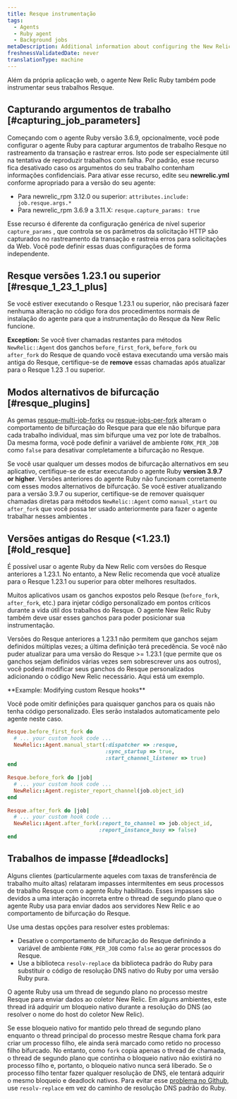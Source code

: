 ```yaml
---
title: Resque instrumentação
tags:
  - Agents
  - Ruby agent
  - Background jobs
metaDescription: Additional information about configuring the New Relic Ruby instrumentation of Resque jobs.
freshnessValidatedDate: never
translationType: machine
---
```


Além da própria aplicação web, o agente New Relic Ruby também pode instrumentar seus trabalhos Resque.

## Capturando argumentos de trabalho [#capturing_job_parameters]

Começando com o agente Ruby versão 3.6.9, opcionalmente, você pode configurar o agente Ruby para capturar argumentos de trabalho Resque no rastreamento da transação e rastrear erros. Isto pode ser especialmente útil na tentativa de reproduzir trabalhos com falha. Por padrão, esse recurso fica desativado caso os argumentos do seu trabalho contenham informações confidenciais. Para ativar esse recurso, edite seu <DNT>**newrelic.yml**</DNT> conforme apropriado para a versão do seu agente:

* Para newrelic_rpm 3.12.0 ou superior: `attributes.include: job.resque.args.*`
* Para newrelic_rpm 3.6.9 a 3.11.X: `resque.capture_params: true`

Esse recurso é diferente da configuração genérica de nível superior `capture_params` , que controla se os parâmetros da solicitação HTTP são capturados no rastreamento da transação e rastreia erros para solicitações da Web. Você pode definir essas duas configurações de forma independente.

## Resque versões 1.23.1 ou superior [#resque_1_23_1_plus]

Se você estiver executando o Resque 1.23.1 ou superior, não precisará fazer nenhuma alteração no código fora dos procedimentos normais de instalação do agente para que a instrumentação do Resque da New Relic funcione.

<DNT>**Exception:**</DNT> Se você tiver chamadas restantes para métodos `NewRelic::Agent` dos ganchos `before_first_fork`, `before_fork` ou `after_fork` do Resque de quando você estava executando uma versão mais antiga do Resque, certifique-se de <DNT>**remove**</DNT> essas chamadas após atualizar para o Resque 1.23 .1 ou superior.

## Modos alternativos de bifurcação [#resque_plugins]

As gemas [resque-multi-job-forks](https://github.com/stulentsev/resque-multi-job-forks) ou [resque-jobs-per-fork](https://github.com/samgranieri/resque-jobs-per-fork) alteram o comportamento de bifurcação do Resque para que ele não bifurque para cada trabalho individual, mas sim bifurque uma vez por lote de trabalhos. Da mesma forma, você pode definir a variável de ambiente `FORK_PER_JOB` como `false` para desativar completamente a bifurcação no Resque.

Se você usar qualquer um desses modos de bifurcação alternativos em seu aplicativo, certifique-se de estar executando o agente Ruby <DNT>**version 3.9.7 or higher**</DNT>. Versões anteriores do agente Ruby não funcionam corretamente com esses modos alternativos de bifurcação. Se você estiver atualizando para a versão 3.9.7 ou superior, certifique-se de remover quaisquer chamadas diretas para métodos `NewRelic::Agent` como `manual_start` ou `after_fork` que você possa ter usado anteriormente para fazer o agente trabalhar nesses ambientes .

## Versões antigas do Resque (&lt;1.23.1) [#old_resque]

É possível usar o agente Ruby da New Relic com versões do Resque anteriores a 1.23.1. No entanto, a New Relic recomenda que você atualize para o Resque 1.23.1 ou superior para obter melhores resultados.

Muitos aplicativos usam os ganchos expostos pelo Resque (`before_fork`, `after_fork`, etc.) para injetar código personalizado em pontos críticos durante a vida útil dos trabalhos do Resque. O agente New Relic Ruby também deve usar esses ganchos para poder posicionar sua instrumentação.

Versões do Resque anteriores a 1.23.1 não permitem que ganchos sejam definidos múltiplas vezes; a última definição terá precedência. Se você não puder atualizar para uma versão do Resque >= 1.23.1 (que permite que os ganchos sejam definidos várias vezes sem sobrescrever uns aos outros), você poderá modificar seus ganchos do Resque personalizados adicionando o código New Relic necessário. Aqui está um exemplo.

<DNT>
  **Example: Modifying custom Resque hooks**
</DNT>

Você pode omitir definições para quaisquer ganchos para os quais não tenha código personalizado. Eles serão instalados automaticamente pelo agente neste caso.

```ruby
Resque.before_first_fork do
  # ... your custom hook code ...
  NewRelic::Agent.manual_start(:dispatcher => :resque,
                               :sync_startup => true,
                               :start_channel_listener => true)
end
    
Resque.before_fork do |job|
  # ... your custom hook code ...
  NewRelic::Agent.register_report_channel(job.object_id)
end
    
Resque.after_fork do |job|
  # ... your custom hook code ...
  NewRelic::Agent.after_fork(:report_to_channel => job.object_id,
                             :report_instance_busy => false)
end
```

## Trabalhos de impasse [#deadlocks]

Alguns clientes (particularmente aqueles com taxas de transferência de trabalho muito altas) relataram impasses intermitentes em seus processos de trabalho Resque com o agente Ruby habilitado. Esses impasses são devidos a uma interação incorreta entre o thread de segundo plano que o agente Ruby usa para enviar dados aos servidores New Relic e ao comportamento de bifurcação do Resque.

Use uma destas opções para resolver estes problemas:

* Desative o comportamento de bifurcação do Resque definindo a variável de ambiente `FORK_PER_JOB` como `false` ao gerar processos do Resque.
* Use a biblioteca `resolv-replace` da biblioteca padrão do Ruby para substituir o código de resolução DNS nativo do Ruby por uma versão Ruby pura.

O agente Ruby usa um thread de segundo plano no processo mestre Resque para enviar dados ao coletor New Relic. Em alguns ambientes, este thread irá adquirir um bloqueio nativo durante a resolução do DNS (ao resolver o nome do host do coletor New Relic).

Se esse bloqueio nativo for mantido pelo thread de segundo plano enquanto o thread principal do processo mestre Resque chama fork para criar um processo filho, ele ainda será marcado como retido no processo filho bifurcado. No entanto, como `fork` copia apenas o thread de chamada, o thread de segundo plano que continha o bloqueio nativo não existirá no processo filho e, portanto, o bloqueio nativo nunca será liberado. Se o processo filho tentar fazer qualquer resolução de DNS, ele tentará adquirir o mesmo bloqueio e deadlock nativos. Para evitar esse [problema no Github](https://github.com/resque/resque/issues/1101), use `resolv-replace` em vez do caminho de resolução DNS padrão do Ruby.